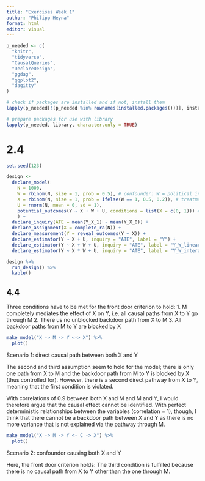 ---
title: "Exercises Week 1"
author: "Philipp Heyna"
format: html
editor: visual
---

```{r include=FALSE}
p_needed <- c(
  "knitr",
  "tidyverse",
  "CausalQueries",
  "DeclareDesign",
  "ggdag",
  "ggplot2",
  "dagitty"
)

# check if packages are installed and if not, install them
lapply(p_needed[!(p_needed %in% rownames(installed.packages()))], install.packages)

# prepare packages for use with library
lapply(p_needed, library, character.only = TRUE)
```

# 2.4

```{r}
set.seed(123)

design <-
  declare_model(
    N = 1000,
    W = rbinom(N, size = 1, prob = 0.5), # confounder: W = political interest (high/low)
    X = rbinom(N, size = 1, prob = ifelse(W == 1, 0.5, 0.2)), # treatment: X = informed about petition (yes/no)
    U = rnorm(N, mean = 0, sd = 1),
    potential_outcomes(Y ~ X + W + U, conditions = list(X = c(0, 1))) # example: Y = signing petition (probability)
    ) +
  declare_inquiry(ATE = mean(Y_X_1) - mean(Y_X_0)) +
  declare_assignment(X = complete_ra(N)) +
  declare_measurement(Y = reveal_outcomes(Y ~ X)) +
  declare_estimator(Y ~ X + U, inquiry = "ATE", label = "Y") +
  declare_estimator(Y ~ X + W + U, inquiry = "ATE", label = "Y_W_linear") +
  declare_estimator(Y ~ X * W + U, inquiry = "ATE", label = "Y_W_interact")

design %>% 
  run_design() %>%
  kable()
```

## 4.4

Three conditions have to be met for the front door criterion to hold: 1. M completely mediates the effect of X on Y, i.e. all causal paths from X to Y go through M 2. There us no unblocked backdoor path from X to M 3. All backdoor paths from M to Y are blocked by X

```{r}
make_model("X -> M -> Y <-> X") %>%
  plot()
```

Scenario 1: direct causal path between both X and Y

The second and third assumption seem to hold for the model; there is only one path from X to M and the backdoor path from M to Y is blocked by X (thus controlled for). However, there is a second direct pathway from X to Y, meaning that the first condition is violated.

With correlations of 0.9 between both X and M and M and Y, I would therefore argue that the causal effect cannot be identified. With perfect deterministic relationships between the variables (correlation = 1), though, I think that there cannot be a backdoor path between X and Y as there is no more variance that is not explained via the pathway through M.

```{r}
make_model("X -> M -> Y <- C -> X") %>%
  plot()
```

Scenario 2: confounder causing both X and Y

Here, the front door criterion holds: The third condition is fulfilled because there is no causal path from X to Y other than the one through M.

